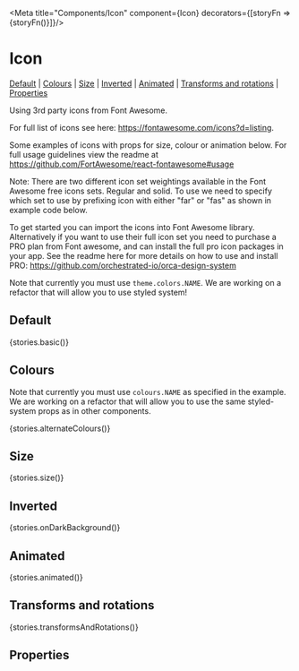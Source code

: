 
<Meta title="Components/Icon" component={Icon} decorators={[storyFn => <Box p="3"><Flex alignItems="center" justifyContent="space-around">{storyFn()}</Flex></Box>]}/>

# Icon

[Default](#default) | [Colours](#colours) | [Size](#size) | [Inverted](#inverted) | [Animated](#animated) | [Transforms and rotations](#transforms-and-rotations) | [Properties](#properties)

Using 3rd party icons from Font Awesome.

For full list of icons see here: <https://fontawesome.com/icons?d=listing>.

Some examples of icons with props for size, colour or animation below. For full usage guidelines view the readme at https://github.com/FortAwesome/react-fontawesome#usage

Note: There are two different icon set weightings available in the Font Awesome free icons sets. Regular and solid. To use we need to specify which set to use by prefixing icon with either "far" or "fas" as shown in example code below.

To get started you can import the icons into Font Awesome library. Alternatively if you want to use their full icon set you need to purchase a PRO plan from Font awesome, and can install the full pro icon packages in your app. See the readme here for more details on how to use and install PRO: <https://github.com/orchestrated-io/orca-design-system>

Note that currently you must use `theme.colors.NAME`. We are working on a refactor that will allow you to use styled system!

## Default

<Preview>
  <Story name="Default Icon">{stories.basic()}
  </Story>
</Preview>

## Colours

Note that currently you must use `colours.NAME` as specified in the example. We are working on a refactor that will allow you to use the same styled-system props as in other components.

<Preview>
  <Story name="Colours">{stories.alternateColours()}
  </Story>
</Preview>

## Size

<Preview>
  <Story name="Size">{stories.size()}
  </Story>
</Preview>

## Inverted

<Preview>
  <Story name="Inverted">
  <Box bg="greyDarker" p="4" width="100%"><Flex alignItems="center" justifyContent="space-around">{stories.onDarkBackground()}</Flex></Box>
  </Story>
</Preview>

## Animated

<Preview>
  <Story name="Animated">{stories.animated()}
  </Story>
</Preview>

## Transforms and rotations

<Preview>
  <Story name="Transforms and rotations">{stories.transformsAndRotations()}
  </Story>
</Preview>

## Properties

<Props of={Icon} />
